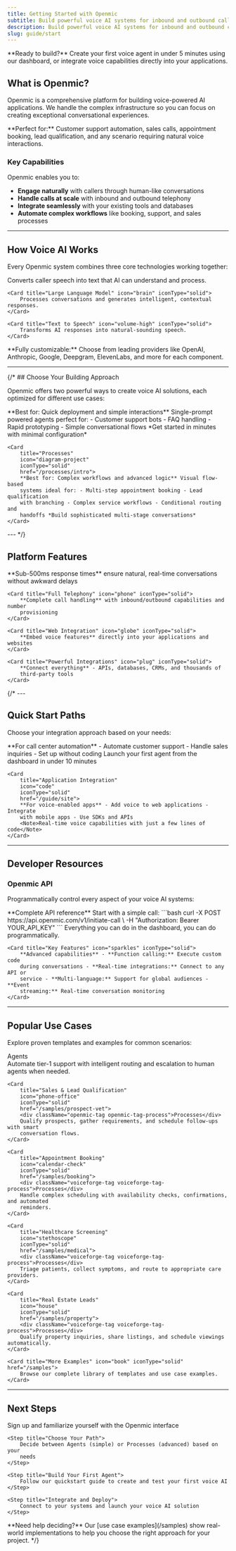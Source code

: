 ```yaml
---
title: Getting Started with Openmic
subtitle: Build powerful voice AI systems for inbound and outbound calls in minutes
description: Build powerful voice AI systems for inbound and outbound calls in minutes
slug: guide/start
---
```


<Info>
	**Ready to build?** Create your first voice agent in under 5 minutes using
	our dashboard, or integrate voice capabilities directly into your
	applications.
</Info>

## What is Openmic?

Openmic is a comprehensive platform for building voice-powered AI applications. We handle the complex infrastructure so you can focus on creating exceptional conversational experiences.

<Note>
	**Perfect for:** Customer support automation, sales calls, appointment
	booking, lead qualification, and any scenario requiring natural voice
	interactions.
</Note>

### Key Capabilities

Openmic enables you to:

-   **Engage naturally** with callers through human-like conversations
-   **Handle calls at scale** with inbound and outbound telephony
-   **Integrate seamlessly** with your existing tools and databases
-   **Automate complex workflows** like booking, support, and sales processes

---

## How Voice AI Works

Every Openmic system combines three core technologies working together:

<CardGroup cols={3}>
	<Card title="Speech to Text" icon="microphone" iconType="solid">
		Converts caller speech into text that AI can understand and process.
	</Card>

	<Card title="Large Language Model" icon="brain" iconType="solid">
		Processes conversations and generates intelligent, contextual responses.
	</Card>

	<Card title="Text to Speech" icon="volume-high" iconType="solid">
		Transforms AI responses into natural-sounding speech.
	</Card>
</CardGroup>

<Tip>
	**Fully customizable:** Choose from leading providers like OpenAI,
	Anthropic, Google, Deepgram, ElevenLabs, and more for each component.
</Tip>

---

{/* ## Choose Your Building Approach

Openmic offers two powerful ways to create voice AI solutions, each optimized for different use cases:

<CardGroup cols={2}>
	<Card
		title="Agents"
		icon="robot"
		iconType="solid"
		href="/agents/custom-params">
		**Best for: Quick deployment and simple interactions** Single-prompt
		powered agents perfect for: - Customer support bots - FAQ handling -
		Rapid prototyping - Simple conversational flows *Get started in minutes
		with minimal configuration*
	</Card>

	<Card
		title="Processes"
		icon="diagram-project"
		iconType="solid"
		href="/processes/intro">
		**Best for: Complex workflows and advanced logic** Visual flow-based
		systems ideal for: - Multi-step appointment booking - Lead qualification
		with branching - Complex service workflows - Conditional routing and
		handoffs *Build sophisticated multi-stage conversations*
	</Card>
</CardGroup>

--- */}

## Platform Features

<CardGroup cols={2}>
	<Card title="Lightning Fast" icon="bolt" iconType="solid">
		**Sub-500ms response times** ensure natural, real-time conversations
		without awkward delays
	</Card>

	<Card title="Full Telephony" icon="phone" iconType="solid">
		**Complete call handling** with inbound/outbound capabilities and number
		provisioning
	</Card>

	<Card title="Web Integration" icon="globe" iconType="solid">
		**Embed voice features** directly into your applications and websites
	</Card>

	<Card title="Powerful Integrations" icon="plug" iconType="solid">
		**Connect everything** - APIs, databases, CRMs, and thousands of
		third-party tools
	</Card>
</CardGroup>

{/* ---

## Quick Start Paths

Choose your integration approach based on your needs:

<CardGroup cols={2}>
	<Card
		title="Telephony Integration"
		icon="phone"
		iconType="solid"
		href="/guide/telephony">
		**For call center automation** - Automate customer support - Handle
		sales inquiries - Set up without coding
		<Note>
			Launch your first agent from the dashboard in under 10 minutes
		</Note>
	</Card>

	<Card
		title="Application Integration"
		icon="code"
		iconType="solid"
		href="/guide/site">
		**For voice-enabled apps** - Add voice to web applications - Integrate
		with mobile apps - Use SDKs and APIs
		<Note>Real-time voice capabilities with just a few lines of code</Note>
	</Card>
</CardGroup>

---

## Developer Resources

### Openmic API

Programmatically control every aspect of your voice AI systems:

<CardGroup cols={2}>
	<Card
		title="API Documentation"
		icon="terminal"
		iconType="solid"
		href="/interface">
		**Complete API reference** Start with a simple call: ```bash curl -X
		POST https://api.openmic.com/v1/initiate-call \ -H "Authorization:
		Bearer YOUR_API_KEY" ``` Everything you can do in the dashboard, you can
		do programmatically.
	</Card>

	<Card title="Key Features" icon="sparkles" iconType="solid">
		**Advanced capabilities** - **Function calling:** Execute custom code
		during conversations - **Real-time integrations:** Connect to any API or
		service - **Multi-language:** Support for global audiences - **Event
		streaming:** Real-time conversation monitoring
	</Card>
</CardGroup>

---

## Popular Use Cases

Explore proven templates and examples for common scenarios:

<CardGroup cols={3}>
	<Card
		title="Customer Support"
		icon="headset"
		iconType="solid"
		href="/samples/assistance">
		<div className="openmic-tag openmic-tag-agent">Agents</div>
		Automate tier-1 support with intelligent routing and escalation to human
		agents when needed.
	</Card>

	<Card
		title="Sales & Lead Qualification"
		icon="phone-office"
		iconType="solid"
		href="/samples/prospect-vet">
		<div className="openmic-tag openmic-tag-process">Processes</div>
		Qualify prospects, gather requirements, and schedule follow-ups with smart
		conversation flows.
	</Card>

	<Card
		title="Appointment Booking"
		icon="calendar-check"
		iconType="solid"
		href="/samples/booking">
		<div className="voiceforge-tag voiceforge-tag-process">Processes</div>
		Handle complex scheduling with availability checks, confirmations, and automated
		reminders.
	</Card>

	<Card
		title="Healthcare Screening"
		icon="stethoscope"
		iconType="solid"
		href="/samples/medical">
		<div className="voiceforge-tag voiceforge-tag-process">Processes</div>
		Triage patients, collect symptoms, and route to appropriate care providers.
	</Card>

	<Card
		title="Real Estate Leads"
		icon="house"
		iconType="solid"
		href="/samples/property">
		<div className="voiceforge-tag voiceforge-tag-process">Processes</div>
		Qualify property inquiries, share listings, and schedule viewings automatically.
	</Card>

	<Card title="More Examples" icon="book" iconType="solid" href="/samples">
		Browse our complete library of templates and use case examples.
	</Card>
</CardGroup>

---

## Next Steps

<Steps>
	<Step title="Explore the Dashboard">
		Sign up and familiarize yourself with the Openmic interface
	</Step>

	<Step title="Choose Your Path">
		Decide between Agents (simple) or Processes (advanced) based on your
		needs
	</Step>

	<Step title="Build Your First Agent">
		Follow our quickstart guide to create and test your first voice AI
	</Step>

	<Step title="Integrate and Deploy">
		Connect to your systems and launch your voice AI solution
	</Step>
</Steps>

<Warning>
	**Need help deciding?** Our [use case examples](/samples) show real-world
	implementations to help you choose the right approach for your project.
</Warning> */}

